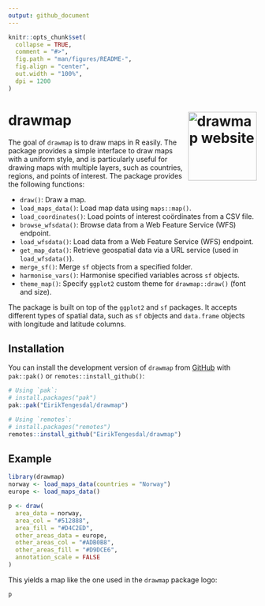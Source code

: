 ```yaml
---
output: github_document
---
```


<!-- README.md is generated from README.Rmd. Please edit that file -->

```r
knitr::opts_chunk$set(
  collapse = TRUE,
  comment = "#>",
  fig.path = "man/figures/README-",
  fig.align = "center",
  out.width = "100%",
  dpi = 1200
)
```

# drawmap <a href="https://eiriktengesdal.github.io/drawmap/"><img src="man/figures/logo_1200dpi.png" align="right" height="139" alt="drawmap website"/></a>

<!-- badges: start -->
<!-- badges: end -->

The goal of `drawmap` is to draw maps in R easily. The package provides a simple interface to draw maps with a uniform style, and is particularly useful for drawing maps with multiple layers, such as countries, regions, and points of interest. The package provides the following functions:

- `draw()`: Draw a map.
- `load_maps_data()`: Load map data using `maps::map()`.
- `load_coordinates()`: Load points of interest coördinates from a CSV file.
- `browse_wfsdata()`: Browse data from a Web Feature Service (WFS) endpoint.
- `load_wfsdata()`: Load data from a Web Feature Service (WFS) endpoint.
- `get_map_data()`: Retrieve geospatial data via a URL service (used in `load_wfsdata()`).
- `merge_sf()`: Merge `sf` objects from a specified folder.
- `harmonise_vars()`: Harmonise specified variables across `sf` objects.
- `theme_map()`: Specify `ggplot2` custom theme for `drawmap::draw()` (font and size).

The package is built on top of the `ggplot2` and `sf` packages. It accepts different types of spatial data, such as `sf` objects and `data.frame` objects with longitude and latitude columns.

## Installation

You can install the development version of `drawmap` from [GitHub](https://github.com/) with `pak::pak()` or `remotes::install_github()`:

```r
# Using `pak`:
# install.packages("pak")
pak::pak("EirikTengesdal/drawmap")

# Using `remotes`:
# install.packages("remotes")
remotes::install_github("EirikTengesdal/drawmap")
```

## Example

```r
library(drawmap)
norway <- load_maps_data(countries = "Norway")
europe <- load_maps_data()

p <- draw(
  area_data = norway,
  area_col = "#512888",
  area_fill = "#D4C2ED",
  other_areas_data = europe,
  other_areas_col = "#ADB0B8",
  other_areas_fill = "#D9DCE6",
  annotation_scale = FALSE
)
```

This yields a map like the one used in the `drawmap` package logo:

```r
p
```
